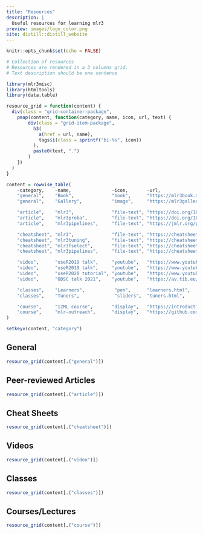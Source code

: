 ```yaml
---
title: "Resources"
description: |
  Useful resources for learning mlr3
preview: images/logo_color.png
site: distill::distill_website
---
```


```r
knitr::opts_chunk$set(echo = FALSE)
```

```r
# Collection of resources
# Resources are rendered in a 3 columns grid.
# Text description should be one sentence

library(mlr3misc)
library(htmltools)
library(data.table)

resource_grid = function(content) {
  div(class = "grid-container-package",
    pmap(content, function(category, name, icon, url, text) {
        div(class = "grid-item-package",
          h3(
            a(href = url, name),
            tags$i(class = sprintf("bi-%s", icon))
          ),
          paste0(text, ".")
        )
    })
  )
}

content = rowwise_table(
    ~category,    ~name,               ~icon,       ~url,                                                    ~text,
    "general",    "Book",              "book",      "https://mlr3book.mlr-org.com/",                         "Central entry point to the mlr3verse",
    "general",    "Gallery",           "image",     "https://mlr3gallery.mlr-org.com/",                      "The gallery has some case studies and demonstrates how frequently occurring problems can be solved",

    "article",    "mlr3",              "file-text", "https://doi.org/10.21105/joss.01903",                   "A modern object-oriented machine learning framework in R (2019). Journal of Open Source Software 4(44), 1903",
    "article",    "mlr3proba",         "file-text", "https://doi.org/10.1093/bioinformatics/btab039",        "An R Package for Machine Learning in Survival Analysis (2021). Bioinformatics, Volume 37, Issue 17, Pages 2789-2791",
    "article",    "mlr3pipelines",     "file-text", "https://jmlr.org/papers/v22/21-0281.html",              "Journal of Machine Learning Research (2021). Journal of Machine Learning Research 22(184):1-7",

    "cheatsheet", "mlr3",              "file-text", "https://cheatsheets.mlr-org.com/mlr3.pdf",              "Core package cheat sheet",
    "cheatsheet", "mlr3tuning",        "file-text", "https://cheatsheets.mlr-org.com/mlr3tuning.pdf",        "Tuning cheat sheet",
    "cheatsheet", "mlr3fselect",       "file-text", "https://cheatsheets.mlr-org.com/mlr3fselect.pdf",       "Feature selection cheat sheet",
    "cheatsheet", "mlr3pipelines",     "file-text", "https://cheatsheets.mlr-org.com/mlr3pipelines.pdf",     "Pipelines cheat sheet",

    "video",      "useR2019 talk",     "youtube",   "https://www.youtube.com/watch?v=wsP2hiFnDQs",           "on mlr3book",
    "video",      "useR2019 talk",     "youtube",   "https://www.youtube.com/watch?v=gEW5RxkbQuQ",           "on mlr3pipelines and mlr3tuning",
    "video",      "useR2020 tutorial", "youtube",   "https://www.youtube.com/watch?v=T43hO2o_nZw",           "on mlr3, mlr3tuning and mlr3pipelines",
    "video",      "ODSC talk 2021",    "youtube",   "https://av.tib.eu/media/55271",                         "on mlr3spatiotempcv and mlr3spatial",

    "classes",    "Learners",           "pen",      "learners.html",                                         "of the mlr3 ecosystem",
    "classes",    "Tuners",             "sliders",  "tuners.html",                                           "of the mlr3 ecosystem",

    "course",     "I2ML course",       "display",   "https://introduction-to-machine-learning.netlify.app/", "on mlr3book",
    "course",     "mlr-outreach",      "display",   "https://github.com/mlr-org/mlr-outreach",               "on mlr3pipelines and mlr3tuning"
)

setkeyv(content, "category")
```

## General

```r
resource_grid(content[.("general")])
```

## Peer-reviewed Articles

```r
resource_grid(content[.("article")])
```

## Cheat Sheets

```r
resource_grid(content[.("cheatsheet")])
```

## Videos

```r
resource_grid(content[.("video")])
```

## Classes

```r
resource_grid(content[.("classes")])
```

## Courses/Lectures

```r
resource_grid(content[.("course")])
```
